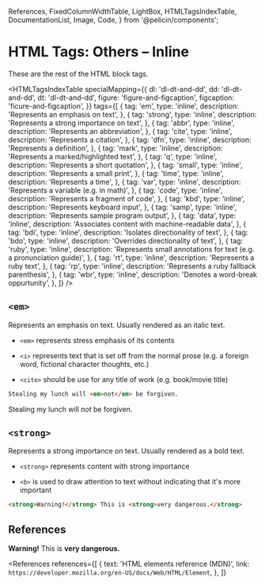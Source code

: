   References,
  FixedColumnWidthTable,
  LightBox,
  HTMLTagsIndexTable,
  DocumentationList,
  Image,
  Code,
} from '@pelicin/components';

<MetadataConfigurer title="HTML Tags: Others – Inline" dateCreated="2021-01-31" />

# HTML Tags: Others – Inline

These are the rest of the HTML block tags.

<HTMLTagsIndexTable
  specialMapping={{
    dl: 'dl-dt-and-dd',
    dd: 'dl-dt-and-dd',
    dt: 'dl-dt-and-dd',
    figure: 'figure-and-figcaption',
    figcaption: 'ficure-and-figcaption',
  }}
  tags={[
    {
      tag: 'em',
      type: 'inline',
      description: 'Represents an emphasis on text',
    },
    {
      tag: 'strong',
      type: 'inline',
      description: 'Represents a strong importance on text',
    },
    {
      tag: 'abbr',
      type: 'inline',
      description: 'Represents an abbreviation',
    },
    {
      tag: 'cite',
      type: 'inline',
      description: 'Represents a citation',
    },
    {
      tag: 'dfn',
      type: 'inline',
      description: 'Represents a definition',
    },
    {
      tag: 'mark',
      type: 'inline',
      description: 'Represents a marked/highlighted text',
    },
    {
      tag: 'q',
      type: 'inline',
      description: 'Represents a short quotation',
    },
    {
      tag: 'small',
      type: 'inline',
      description: 'Represents a small print',
    },
    {
      tag: 'time',
      type: 'inline',
      description: 'Represents a time',
    },
    {
      tag: 'var',
      type: 'inline',
      description: 'Represents a variable (e.g. in math)',
    },
    {
      tag: 'code',
      type: 'inline',
      description: 'Represents a fragment of code',
    },
    {
      tag: 'kbd',
      type: 'inline',
      description: 'Represents keyboard input',
    },
    {
      tag: 'samp',
      type: 'inline',
      description: 'Represents sample program output',
    },
    {
      tag: 'data',
      type: 'inline',
      description: 'Associates content with machine-readable data',
    },
    {
      tag: 'bdi',
      type: 'inline',
      description: 'Isolates directionality of text',
    },
    {
      tag: 'bdo',
      type: 'inline',
      description: 'Overrides directionality of text',
    },
    {
      tag: 'ruby',
      type: 'inline',
      description: 'Represents small annotations for text (e.g. a pronunciation guide)',
    },
    {
      tag: 'rt',
      type: 'inline',
      description: 'Represents a ruby text',
    },
    {
      tag: 'rp',
      type: 'inline',
      description: 'Represents a ruby fallback parenthesis',
    },
    {
      tag: 'wbr',
      type: 'inline',
      description: 'Denotes a word-break oppurtunity',
    },
  ]}
/>

## `<em>`

Represents an emphasis on text. Usually rendered as an italic text.

- `<em>` represents stress emphasis of its contents

- `<i>` represents text that is set off from the normal prose (e.g. a foreign word, fictional character thoughts, etc.)

- `<cite>` should be use for any title of work (e.g. book/movie title)

```html
Stealing my lunch will <em>not</em> be forgiven.
```

<LightBox label="Preview">
  Stealing my lunch will <em>not</em> be forgiven.
</LightBox>

## `<strong>`

Represents a strong importance on text. Usually rendered as a bold text.

- `<strong>` represents content with strong importance

- `<b>` is used to draw attention to text without indicating that it's more important

```html
<strong>Warning!</strong> This is <strong>very dangerous.</strong>
```

## References

<LightBox label="Preview">
  <strong>Warning!</strong> This is <strong>very dangerous.</strong>
</LightBox>

<References
  references={[
    {
      text: 'HTML elements reference (MDN)',
      link: `https://developer.mozilla.org/en-US/docs/Web/HTML/Element`,
    },
  ]}
></References>

